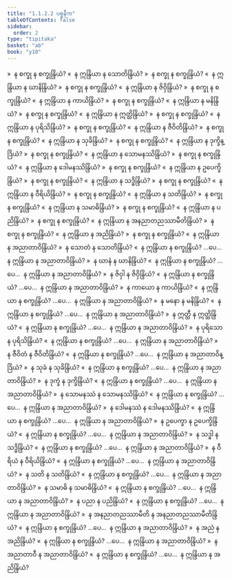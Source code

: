 ```yaml
---
title: "1.1.2.2 ပစ္စနီက"
tableOfContents: false
sidebar:
  order: 2
type: "tipitaka"
basket: "ab"
book: "y10"
---
```



<DynamicBreadcrumb />

<Division number="26" book="y10" e="ch" v="35" p="77">

<Paragraph number="217" book="y10">
»  န စက္ခု န စက္ခုန္ဒြိယံ?
</Paragraph>

<Paragraph number="218" book="y10">
«  န ဣန္ဒြိယာ န သောတိန္ဒြိယံ?
</Paragraph>

<Paragraph number="219" book="y10">
»  န စက္ခု န စက္ခုန္ဒြိယံ?
</Paragraph>

<Paragraph number="220" book="y10">
«  န ဣန္ဒြိယာ န ဃာနိန္ဒြိယံ?
</Paragraph>

<Paragraph number="221" book="y10">
»  န စက္ခု န စက္ခုန္ဒြိယံ?
</Paragraph>

<Paragraph number="222" book="y10">
«  န ဣန္ဒြိယာ န ဇိဝှိန္ဒြိယံ?
</Paragraph>

<Paragraph number="223" book="y10">
»  န စက္ခု န စက္ခုန္ဒြိယံ?
</Paragraph>

<Paragraph number="224" book="y10">
«  န ဣန္ဒြိယာ န ကာယိန္ဒြိယံ?
</Paragraph>

<Paragraph number="225" book="y10">
»  န စက္ခု န စက္ခုန္ဒြိယံ?
</Paragraph>

<Paragraph number="226" book="y10">
«  န ဣန္ဒြိယာ န မနိန္ဒြိယံ?
</Paragraph>

<Paragraph number="227" book="y10">
»  န စက္ခု န စက္ခုန္ဒြိယံ?
</Paragraph>

<Paragraph number="228" book="y10">
«  န ဣန္ဒြိယာ န ဣတ္ထိန္ဒြိယံ?
</Paragraph>

<Paragraph number="229" book="y10">
»  န စက္ခု န စက္ခုန္ဒြိယံ?
</Paragraph>

<Paragraph number="230" book="y10">
«  န ဣန္ဒြိယာ န ပုရိသိန္ဒြိယံ?
</Paragraph>

<Paragraph number="231" book="y10">
»  န စက္ခု န စက္ခုန္ဒြိယံ?
</Paragraph>

<Paragraph number="232" book="y10">
«  န ဣန္ဒြိယာ န ဇီဝိတိန္ဒြိယံ?
</Paragraph>

<Paragraph number="233" book="y10">
»  န စက္ခု န စက္ခုန္ဒြိယံ?
</Paragraph>

<Paragraph number="234" book="y10">
«  န ဣန္ဒြိယာ န သုခိန္ဒြိယံ?
</Paragraph>

<Paragraph number="235" book="y10">
»  န စက္ခု န စက္ခုန္ဒြိယံ?
</Paragraph>

<Paragraph number="236" book="y10">
«  န ဣန္ဒြိယာ န ဒုက္ခိန္ဒြိယံ?
</Paragraph>

<Paragraph number="237" book="y10">
»  န စက္ခု န စက္ခုန္ဒြိယံ?
</Paragraph>

<Paragraph number="238" book="y10">
«  န ဣန္ဒြိယာ န သောမနဿိန္ဒြိယံ?
</Paragraph>

<Paragraph number="239" book="y10">
»  န စက္ခု န စက္ခုန္ဒြိယံ?
</Paragraph>

<Paragraph number="240" book="y10">
«  န ဣန္ဒြိယာ န ဒေါမနဿိန္ဒြိယံ?
</Paragraph>

<Paragraph number="241" book="y10">
»  န စက္ခု န စက္ခုန္ဒြိယံ?
</Paragraph>

<Paragraph number="242" book="y10">
«  န ဣန္ဒြိယာ န ဥပေက္ခိန္ဒြိယံ?
</Paragraph>

<Paragraph number="243" book="y10">
»  န စက္ခု န စက္ခုန္ဒြိယံ?
</Paragraph>

<Paragraph number="244" book="y10">
«  န ဣန္ဒြိယာ န သဒ္ဓိန္ဒြိယံ?
</Paragraph>

<Paragraph number="245" book="y10">
»  န စက္ခု န စက္ခုန္ဒြိယံ?
</Paragraph>

<Paragraph number="246" book="y10">
«  န ဣန္ဒြိယာ န ဝီရိယိန္ဒြိယံ?
</Paragraph>

<Paragraph number="247" book="y10">
»  န စက္ခု န စက္ခုန္ဒြိယံ?
</Paragraph>

<Paragraph number="248" book="y10">
«  န ဣန္ဒြိယာ န သတိန္ဒြိယံ?
</Paragraph>

<Paragraph number="249" book="y10">
»  န စက္ခု န စက္ခုန္ဒြိယံ?
</Paragraph>

<Paragraph number="250" book="y10">
«  န ဣန္ဒြိယာ န သမာဓိန္ဒြိယံ?
</Paragraph>

<Paragraph number="251" book="y10">
»  န စက္ခု န စက္ခုန္ဒြိယံ?
</Paragraph>

<Paragraph number="252" book="y10">
«  န ဣန္ဒြိယာ န ပညိန္ဒြိယံ?
</Paragraph>

<Paragraph number="253" book="y10">
»  န စက္ခု န စက္ခုန္ဒြိယံ?
</Paragraph>

<Paragraph number="254" book="y10">
«  န ဣန္ဒြိယာ န အနညာတညဿာမီတိန္ဒြိယံ?
</Paragraph>

<Paragraph number="255" book="y10">
»  န စက္ခု န စက္ခုန္ဒြိယံ?
</Paragraph>

<Paragraph number="256" book="y10">
«  န ဣန္ဒြိယာ န အညိန္ဒြိယံ?
</Paragraph>

<Paragraph number="257" book="y10">
»  န စက္ခု န စက္ခုန္ဒြိယံ?
</Paragraph>

<Paragraph number="258" book="y10">
«  န ဣန္ဒြိယာ န အညာတာဝိန္ဒြိယံ?
</Paragraph>

</Division>
<Division number="27" book="y10" e="ch" v="35" p="78">

<Paragraph number="259" book="y10">
»  န သောတံ န သောတိန္ဒြိယံ?
</Paragraph>

<Paragraph number="260" book="y10">
«  န ဣန္ဒြိယာ န စက္ခုန္ဒြိယံ? …ပေ…  န ဣန္ဒြိယာ န အညာတာဝိန္ဒြိယံ?
</Paragraph>

</Division>
<Division number="28" book="y10" e="ch" v="35" p="78">

<Paragraph number="261" book="y10">
»  န ဃာနံ န ဃာနိန္ဒြိယံ?
</Paragraph>

<Paragraph number="262" book="y10">
«  န ဣန္ဒြိယာ န စက္ခုန္ဒြိယံ? …ပေ…  န ဣန္ဒြိယာ န အညာတာဝိန္ဒြိယံ?
</Paragraph>

</Division>
<Division number="29" book="y10" e="ch" v="35" p="78">

<Paragraph number="263" book="y10">
»  န ဇိဝှါ န ဇိဝှိန္ဒြိယံ?
</Paragraph>

<Paragraph number="264" book="y10">
«  န ဣန္ဒြိယာ န စက္ခုန္ဒြိယံ? …ပေ…  န ဣန္ဒြိယာ န အညာတာဝိန္ဒြိယံ?
</Paragraph>

</Division>
<Division number="30" book="y10" e="ch" v="35" p="78">

<Paragraph number="265" book="y10">
»  န ကာယော န ကာယိန္ဒြိယံ?
</Paragraph>

<Paragraph number="266" book="y10">
«  န ဣန္ဒြိယာ န စက္ခုန္ဒြိယံ? …ပေ…  န ဣန္ဒြိယာ န အညာတာဝိန္ဒြိယံ?
</Paragraph>

</Division>
<Division number="31" book="y10" e="ch" v="35" p="78">

<Paragraph number="267" book="y10">
»  န မနော န မနိန္ဒြိယံ?
</Paragraph>

<Paragraph number="268" book="y10">
«  န ဣန္ဒြိယာ န စက္ခုန္ဒြိယံ? …ပေ…  န ဣန္ဒြိယာ န အညာတာဝိန္ဒြိယံ?
</Paragraph>

</Division>
<Division number="32" book="y10" e="ch" v="35" p="79">

<Paragraph number="269" book="y10">
»  န ဣတ္ထီ န ဣတ္ထိန္ဒြိယံ?
</Paragraph>

<Paragraph number="270" book="y10">
«  န ဣန္ဒြိယာ န စက္ခုန္ဒြိယံ? …ပေ…  န ဣန္ဒြိယာ န အညာတာဝိန္ဒြိယံ?
</Paragraph>

</Division>
<Division number="33" book="y10" e="ch" v="35" p="79">

<Paragraph number="271" book="y10">
»  န ပုရိသော န ပုရိသိန္ဒြိယံ?
</Paragraph>

<Paragraph number="272" book="y10">
«  န ဣန္ဒြိယာ န စက္ခုန္ဒြိယံ? …ပေ…  န ဣန္ဒြိယာ န အညာတာဝိန္ဒြိယံ?
</Paragraph>

</Division>
<Division number="34" book="y10" e="ch" v="35" p="79">

<Paragraph number="273" book="y10">
»  န ဇီဝိတံ န ဇီဝိတိန္ဒြိယံ?
</Paragraph>

<Paragraph number="274" book="y10">
«  န ဣန္ဒြိယာ န စက္ခုန္ဒြိယံ? …ပေ…  န ဣန္ဒြိယာ န အညာတာဝိန္ဒြိယံ?
</Paragraph>

</Division>
<Division number="35" book="y10" e="ch" v="35" p="79">

<Paragraph number="275" book="y10">
»  န သုခံ န သုခိန္ဒြိယံ?
</Paragraph>

<Paragraph number="276" book="y10">
«  န ဣန္ဒြိယာ န စက္ခုန္ဒြိယံ? …ပေ…  န ဣန္ဒြိယာ န အညာတာဝိန္ဒြိယံ?
</Paragraph>

</Division>
<Division number="36" book="y10" e="ch" v="35" p="79">

<Paragraph number="277" book="y10">
»  န ဒုက္ခံ န ဒုက္ခိန္ဒြိယံ?
</Paragraph>

<Paragraph number="278" book="y10">
«  န ဣန္ဒြိယာ န စက္ခုန္ဒြိယံ? …ပေ…  န ဣန္ဒြိယာ န အညာတာဝိန္ဒြိယံ?
</Paragraph>

</Division>
<Division number="37" book="y10" e="ch" v="35" p="79">

<Paragraph number="279" book="y10">
»  န သောမနဿံ န သောမနဿိန္ဒြိယံ?
</Paragraph>

<Paragraph number="280" book="y10">
«  န ဣန္ဒြိယာ န စက္ခုန္ဒြိယံ? …ပေ…  န ဣန္ဒြိယာ န အညာတာဝိန္ဒြိယံ?
</Paragraph>

</Division>
<Division number="38" book="y10" e="ch" v="35" p="79">

<Paragraph number="281" book="y10">
»  န ဒေါမနဿံ န ဒေါမနဿိန္ဒြိယံ?
</Paragraph>

<Paragraph number="282" book="y10">
«  န ဣန္ဒြိယာ န စက္ခုန္ဒြိယံ? …ပေ…  န ဣန္ဒြိယာ န အညာတာဝိန္ဒြိယံ?
</Paragraph>

</Division>
<Division number="39" book="y10" e="ch" v="35" p="79">

<Paragraph number="283" book="y10">
»  န ဥပေက္ခာ န ဥပေက္ခိန္ဒြိယံ?
</Paragraph>

<Paragraph number="284" book="y10">
«  န ဣန္ဒြိယာ န စက္ခုန္ဒြိယံ? …ပေ…  န ဣန္ဒြိယာ န အညာတာဝိန္ဒြိယံ?
</Paragraph>

</Division>
<Division number="40" book="y10" e="ch" v="35" p="79">

<Paragraph number="285" book="y10">
»  န သဒ္ဓါ န သဒ္ဓိန္ဒြိယံ?
</Paragraph>

<Paragraph number="286" book="y10">
«  န ဣန္ဒြိယာ န စက္ခုန္ဒြိယံ? …ပေ…  န ဣန္ဒြိယာ န အညာတာဝိန္ဒြိယံ?
</Paragraph>

</Division>
<Division number="41" book="y10" e="ch" v="35" p="79">

<Paragraph number="287" book="y10">
»  န ဝီရိယံ န ဝီရိယိန္ဒြိယံ?
</Paragraph>

<Paragraph number="288" book="y10">
«  န ဣန္ဒြိယာ န စက္ခုန္ဒြိယံ? …ပေ…  န ဣန္ဒြိယာ န အညာတာဝိန္ဒြိယံ?
</Paragraph>

</Division>
<Division number="42" book="y10" e="ch" v="35" p="79">

<Paragraph number="289" book="y10">
»  န သတိ န သတိန္ဒြိယံ?
</Paragraph>

<Paragraph number="290" book="y10">
«  န ဣန္ဒြိယာ န စက္ခုန္ဒြိယံ? …ပေ…  န ဣန္ဒြိယာ န အညာတာဝိန္ဒြိယံ?
</Paragraph>

</Division>
<Division number="43" book="y10" e="ch" v="35" p="79">

<Paragraph number="291" book="y10">
»  န သမာဓိ န သမာဓိန္ဒြိယံ?
</Paragraph>

<Paragraph number="292" book="y10">
«  န ဣန္ဒြိယာ န စက္ခုန္ဒြိယံ? …ပေ…  န ဣန္ဒြိယာ န အညာတာဝိန္ဒြိယံ?
</Paragraph>

</Division>
<Division number="44" book="y10" e="ch" v="35" p="80">

<Paragraph number="293" book="y10">
»  န ပညာ န ပညိန္ဒြိယံ?
</Paragraph>

<Paragraph number="294" book="y10">
«  န ဣန္ဒြိယာ န စက္ခုန္ဒြိယံ? …ပေ…  န ဣန္ဒြိယာ န အညာတာဝိန္ဒြိယံ?
</Paragraph>

</Division>
<Division number="45" book="y10" e="ch" v="35" p="80">

<Paragraph number="295" book="y10">
»  န အနညာတညဿာမီတိ န အနညာတညဿာမီတိန္ဒြိယံ?
</Paragraph>

<Paragraph number="296" book="y10">
«  န ဣန္ဒြိယာ န စက္ခုန္ဒြိယံ? …ပေ…  န ဣန္ဒြိယာ န အညာတာဝိန္ဒြိယံ?
</Paragraph>

</Division>
<Division number="46" book="y10" e="ch" v="35" p="80">

<Paragraph number="297" book="y10">
»  န အညံ န အညိန္ဒြိယံ?
</Paragraph>

<Paragraph number="298" book="y10">
«  န ဣန္ဒြိယာ န စက္ခုန္ဒြိယံ? …ပေ…  န ဣန္ဒြိယာ န အညာတာဝိန္ဒြိယံ?
</Paragraph>

</Division>
<Division number="47" book="y10" e="ch" v="35" p="80">

<Paragraph number="299" book="y10">
»  န အညာတာဝီ န အညာတာဝိန္ဒြိယံ?
</Paragraph>

<Paragraph number="300" book="y10">
«  န ဣန္ဒြိယာ န စက္ခုန္ဒြိယံ? …ပေ…  န ဣန္ဒြိယာ န အညိန္ဒြိယံ?
</Paragraph>
</Division>